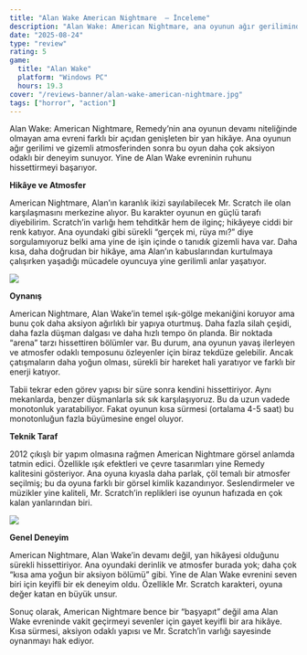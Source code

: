 ```yaml
---
title: "Alan Wake American Nightmare  — İnceleme"
description: "Alan Wake: American Nightmare, ana oyunun ağır geriliminden çok daha aksiyon odaklı bir yan hikâye. Mr. Scratch ile olan karşılaşmalar oyunun en güçlü yanı olsa da tekrar eden yapısı biraz tempo kaybettiriyor."
date: "2025-08-24"
type: "review"
rating: 5
game:
  title: "Alan Wake"
  platform: "Windows PC"
  hours: 19.3
cover: "/reviews-banner/alan-wake-american-nightmare.jpg"
tags: ["horror", "action"]
---
```


Alan Wake: American Nightmare, Remedy’nin ana oyunun devamı niteliğinde olmayan ama evreni farklı bir açıdan genişleten bir yan hikâye. Ana oyunun ağır gerilimi ve gizemli atmosferinden sonra bu oyun daha çok aksiyon odaklı bir deneyim sunuyor. Yine de Alan Wake evreninin ruhunu hissettirmeyi başarıyor.

**Hikâye ve Atmosfer**

American Nightmare, Alan’ın karanlık ikizi sayılabilecek Mr. Scratch ile olan karşılaşmasını merkezine alıyor. Bu karakter oyunun en güçlü tarafı diyebilirim. Scratch’in varlığı hem tehditkâr hem de ilginç; hikâyeye ciddi bir renk katıyor. Ana oyundaki gibi sürekli “gerçek mi, rüya mı?” diye sorgulamıyoruz belki ama yine de işin içinde o tanıdık gizemli hava var. Daha kısa, daha doğrudan bir hikâye, ama Alan’ın kabuslarından kurtulmaya çalışırken yaşadığı mücadele oyuncuya yine gerilimli anlar yaşatıyor.

<img
  className="rounded-md"
  src="/reviews-banner/game-photo/american-nightmare.jpg"
/>

**Oynanış**

American Nightmare, Alan Wake’in temel ışık-gölge mekaniğini koruyor ama bunu çok daha aksiyon ağırlıklı bir yapıya oturtmuş. Daha fazla silah çeşidi, daha fazla düşman dalgası ve daha hızlı tempo ön planda. Bir noktada “arena” tarzı hissettiren bölümler var. Bu durum, ana oyunun yavaş ilerleyen ve atmosfer odaklı temposunu özleyenler için biraz tekdüze gelebilir. Ancak çatışmaların daha yoğun olması, sürekli bir hareket hali yaratıyor ve farklı bir enerji katıyor.

Tabii tekrar eden görev yapısı bir süre sonra kendini hissettiriyor. Aynı mekanlarda, benzer düşmanlarla sık sık karşılaşıyoruz. Bu da uzun vadede monotonluk yaratabiliyor. Fakat oyunun kısa sürmesi (ortalama 4-5 saat) bu monotonluğun fazla büyümesine engel oluyor.

**Teknik Taraf**

2012 çıkışlı bir yapım olmasına rağmen American Nightmare görsel anlamda tatmin edici. Özellikle ışık efektleri ve çevre tasarımları yine Remedy kalitesini gösteriyor. Ana oyuna kıyasla daha parlak, çöl temalı bir atmosfer seçilmiş; bu da oyuna farklı bir görsel kimlik kazandırıyor. Seslendirmeler ve müzikler yine kaliteli, Mr. Scratch’in replikleri ise oyunun hafızada en çok kalan yanlarından biri.

<img
  className="rounded-md"
  src="/reviews-banner/game-photo/american-nightmare2.jpg"
/>

**Genel Deneyim**

American Nightmare, Alan Wake’in devamı değil, yan hikâyesi olduğunu sürekli hissettiriyor. Ana oyundaki derinlik ve atmosfer burada yok; daha çok “kısa ama yoğun bir aksiyon bölümü” gibi. Yine de Alan Wake evrenini seven biri için keyifli bir ek deneyim oldu. Özellikle Mr. Scratch karakteri, oyuna değer katan en büyük unsur.

Sonuç olarak, American Nightmare bence bir “başyapıt” değil ama Alan Wake evreninde vakit geçirmeyi sevenler için gayet keyifli bir ara hikâye. Kısa sürmesi, aksiyon odaklı yapısı ve Mr. Scratch’in varlığı sayesinde oynanmayı hak ediyor.
